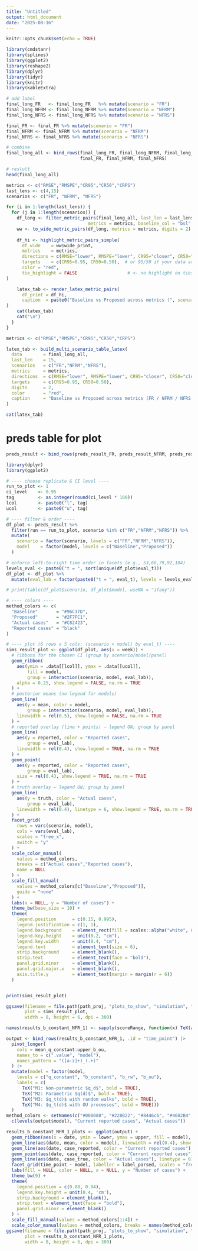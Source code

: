 ```yaml
---
title: "Untitled"
output: html_document
date: "2025-08-16"
---
```


```r
knitr::opts_chunk$set(echo = TRUE)

library(cmdstanr)
library(splines)
library(ggplot2)
library(reshape2)
library(dplyr)
library(tidyr)
library(knitr)
library(kableExtra)
```


```r
# add label
final_long_FR   <- final_long_FR   %>% mutate(scenario = "FR")
final_long_NFRM <- final_long_NFRM %>% mutate(scenario = "NFRM")
final_long_NFRS <- final_long_NFRS %>% mutate(scenario = "NFRS")

final_FR <- final_FR %>% mutate(scenario = "FR")
final_NFRM <- final_NFRM %>% mutate(scenario = "NFRM")
final_NFRS <- final_NFRS %>% mutate(scenario = "NFRS")

# combine
final_long_all <- bind_rows(final_long_FR, final_long_NFRM, final_long_NFRS, 
                            final_FR, final_NFRM, final_NFRS)

# reslult
head(final_long_all)

```




```r
metrics <- c("RMSE","RMSPE","CR95","CR50","CRPS")
last_lens <- c(4,15)
scenarios <- c("FR", "NFRM", "NFRS")

for (i in 1:length(last_lens)) {
  for (j in 1:length(scenarios)) {
    df_long <- filter_metric_pairs(final_long_all, last_len = last_lens[i], scenario = scenarios[j],
                               metrics = metrics, baseline_col = "bsl", proposed_col = "prps")
    ww <- to_wide_metric_pairs(df_long, metrics = metrics, digits = 2)
    
    df_hi <- highlight_metric_pairs_simple(
      df_wide    = ww$wide_print,
      metrics    = metrics,
      directions = c(RMSE="lower", RMSPE="lower", CR95="closer", CR50="closer", CRPS="lower"),
      targets    = c(CR95=0.95, CR50=0.50),  # or 95/50 if your data are percentages
      color = "red",
      tie_highlight = FALSE                   # <- no highlight on ties
)

    latex_tab <- render_latex_metric_pairs(
      df_print = df_hi,
      caption  = paste0("Baseline vs Proposed across metrics (", scenario = scenarios[j], "; last ", last_lens[i]  ," weeks)")
)
    cat(latex_tab)
    cat("\n") 
  }
}


```

```r
metrics <- c("RMSE","RMSPE","CR95","CR50","CRPS")

latex_tab <- build_multi_scenario_table_latex(
  data        = final_long_all,
  last_len    = 15,
  scenarios   = c("FR","NFRM","NFRS"),
  metrics     = metrics,
  directions  = c(RMSE="lower", RMSPE="lower", CR95="closer", CR50="closer", CRPS="lower"),
  targets     = c(CR95=0.95, CR50=0.50),   
  digits      = 2,
  color       = "red",
  caption     = "Baseline vs Proposed across metrics (FR / NFRM / NFRS; last 4 weeks)"
)

cat(latex_tab)

```

# preds table for plot 
```r
preds_result <- bind_rows(preds_result_FR, preds_result_NFRM, preds_result_NFRS)
```


```r
library(dplyr)
library(ggplot2)

# ---- choose replicate & CI level ----
run_to_plot <- 1
ci_level    <- 0.95
tag         <- as.integer(round(ci_level * 100))
lcol        <- paste0("l", tag)
ucol        <- paste0("u", tag)

# ---- filter & order ----
df_plot <- preds_result %>%
  filter(run == run_to_plot, scenario %in% c("FR","NFRM","NFRS")) %>%
  mutate(
    scenario = factor(scenario, levels = c("FR","NFRM","NFRS")),
    model    = factor(model, levels = c("Baseline","Proposed"))
  )

# enforce left-to-right time order in facets (e.g., 53,66,79,92,104)
levels_eval <- paste0("t = ", sort(unique(df_plot$eval_t)))
df_plot <- df_plot %>%
  mutate(eval_lab = factor(paste0("t = ", eval_t), levels = levels_eval))

# print(table(df_plot$scenario, df_plot$model, useNA = "ifany"))

# ---- colors ----
method_colors <- c(
  "Baseline"       = "#96C37D",
  "Proposed"       = "#2F7FC1",
  "Actual cases"   = "#C82423",
  "Reported cases" = "black"
)

# ---- plot (6 rows x 5 cols: (scenario × model) by eval_t) ----
sims_result_plot <- ggplot(df_plot, aes(x = week)) +
  # ribbons for the chosen CI (group by scenario/model/panel)
  geom_ribbon(
    aes(ymin = .data[[lcol]], ymax = .data[[ucol]],
        fill = model,
        group = interaction(scenario, model, eval_lab)),
    alpha = 0.25, show.legend = FALSE, na.rm = TRUE
  ) +
  # posterior means (no legend for models)
  geom_line(
    aes(y = mean, color = model,
        group = interaction(scenario, model, eval_lab)),
    linewidth = rel(0.5), show.legend = FALSE, na.rm = TRUE
  ) +
  # reported overlay (line + points) — legend ON; group by panel
  geom_line(
    aes(y = reported, color = "Reported cases",
        group = eval_lab),
    linewidth = rel(0.4), show.legend = TRUE, na.rm = TRUE
  ) +
  geom_point(
    aes(y = reported, color = "Reported cases",
        group = eval_lab),
    size = rel(0.4), show.legend = TRUE, na.rm = TRUE
  ) +
  # truth overlay — legend ON; group by panel
  geom_line(
    aes(y = truth, color = "Actual cases",
        group = eval_lab),
    linewidth = rel(0.4), linetype = 6, show.legend = TRUE, na.rm = TRUE
  ) +
  facet_grid(
    rows = vars(scenario, model), 
    cols = vars(eval_lab),         
    scales = "free_x",
    switch = "y"
  ) +
  scale_color_manual(
    values = method_colors,
    breaks = c("Actual cases","Reported cases"),
    name = NULL
  ) +
  scale_fill_manual(
    values = method_colors[c("Baseline","Proposed")],
    guide = "none"
  ) +
  labs(x = NULL, y = "Number of cases") +
  theme_bw(base_size = 10) +
  theme(
    legend.position      = c(0.15, 0.995),        
    legend.justification = c(1, 1),
    legend.background    = element_rect(fill = scales::alpha("white", 0.75), color = NA),
    legend.key.height    = unit(0.2, "cm"),
    legend.key.width     = unit(0.4, "cm"),    
    legend.text          = element_text(size = 6), 
    strip.background     = element_blank(),
    strip.text           = element_text(face = "bold"),
    panel.grid.minor     = element_blank(),
    panel.grid.major.x   = element_blank(),
    axis.title.y         = element_text(margin = margin(r = 6))
  )


print(sims_result_plot)

ggsave(filename = file.path(path_proj, "plots_to_show", "simulation", "results.png"),
       plot = sims_result_plot,
       width = 8, height = 6, dpi = 300)

```




```r
names(results_b_constant_NFR_1) <- sapply(scoreRange, function(x) TeX(as.character(x), bold = TRUE))

output <- bind_rows(results_b_constant_NFR_1, .id = "time_point") |>
  pivot_longer(
    cols = mean_q_constant:upper_b_ou,
    names_to = c(".value", "model"),
    names_pattern = "([a-z]+)_(.+)"
  ) |>
  mutate(model = factor(model,
    levels = c("q_constant", "b_constant", "b_rw", "b_ou"),
    labels = c(
      TeX("M1: Non-parametric $q_d$", bold = TRUE),
      TeX("M2: Parametric $q(d)$", bold = TRUE),
      TeX("M3: $q_t(d)$ with random walks", bold = TRUE),
      TeX("M4: $q_t(d)$ with OU processes", bold = TRUE)))
  )
method_colors <- setNames(c("#008080", "#228B22", "#8446c6", "#4682B4", "gray40", "tomato"),
  c(levels(output$model), "Current reported cases", "Actual cases"))

results_b_constant_NFR_1_plots <- ggplot(output) +
  geom_ribbon(aes(x = date, ymin = lower, ymax = upper, fill = model), alpha = 0.4, show.legend = FALSE) +
  geom_line(aes(date, mean, color = model), linewidth = rel(0.4), show.legend = FALSE) +
  geom_line(aes(date, case_reported, color = "Current reported cases"), linewidth = rel(0.4)) +
  geom_point(aes(date, case_reported, color = "Current reported cases"), size = rel(0.5)) +
  geom_line(aes(date, case_true, color = "Actual cases"), linetype = 6) +
  facet_grid(time_point ~ model, labeller = label_parsed, scales = "free") +
  labs(fill = NULL, color = NULL, x = NULL, y = "Number of cases") +
  theme_bw(9) +
  theme(
    legend.position = c(0.88, 0.94),
    legend.key.height = unit(0.4, 'cm'),
    strip.background = element_blank(),
    strip.text = element_text(face = "bold"),
    panel.grid.minor = element_blank()
  ) +
  scale_fill_manual(values = method_colors[1:4]) +
  scale_color_manual(values = method_colors, breaks = names(method_colors)[5:6])
ggsave(filename = file.path(path_proj, "plots_to_show", "simulation", "b_constant", "NFR_b_constant_separated.png"),
       plot = results_b_constant_NFR_1_plots,
       width = 8, height = 6, dpi = 300)
```

